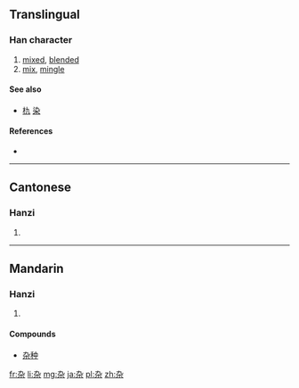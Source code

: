 {{also|雜|朹|染}}
==Translingual==

===Han character===
{{Han char|rn=75|rad=木|as=02|sn=6|four=|canj=大弓木 (KND)}}

# [[mixed]], [[blended]]
# [[mix]], [[mingle]]

====See also====
* [[朹]] [[染]]

====References====
* {{Han ref|kx=0510.181|hdz=21155.070|uh=6742|ud=26434}}

----

==Cantonese==

===Hanzi===
{{yue-hanzi|jyut=|y=jaap6|tra=雜}}

# {{defn|lang=yue|sort=木02}}

----

==Mandarin==

===Hanzi===
{{cmn-hanzi|tra=雜|pin=[[gǎn]] ([[gan3]]), [[zá]] ([[za2]])|wg=kan<sup>3</sup>, tsa<sup>2</sup>}}

# {{defn|lang=cmn|sort=木02}}

====Compounds====
* [[杂种]]

[[fr:杂]]
[[li:杂]]
[[mg:杂]]
[[ja:杂]]
[[pl:杂]]
[[zh:杂]]